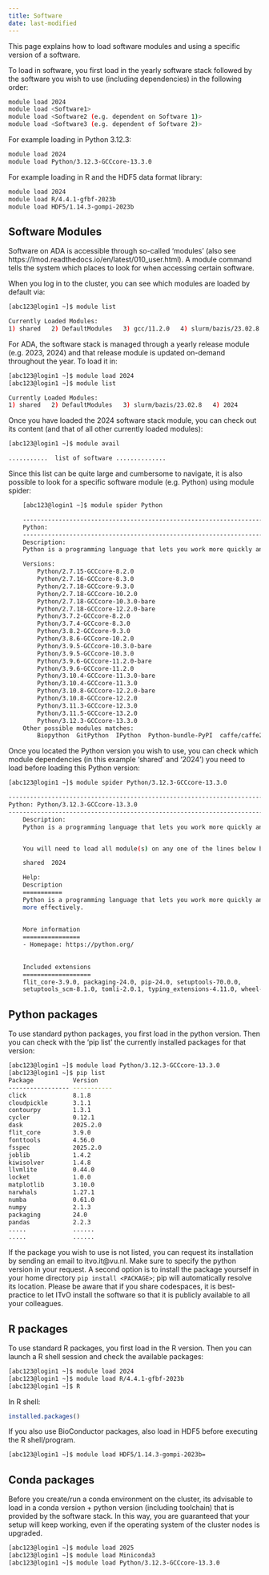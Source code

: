 ```yaml
---
title: Software
date: last-modified
---
```


This page explains how to load software modules and using a specific version of a software.

To load in software, you first load in the yearly software stack followed by the software you wish to use (including dependencies) in the following order:

```sh
module load 2024
module load <Software1>
module load <Software2 (e.g. dependent on Software 1)>
module load <Software3 (e.g. dependent of Software 2)>
```

For example loading in Python 3.12.3:
```sh
module load 2024
module load Python/3.12.3-GCCcore-13.3.0
```

For example loading in R and the HDF5 data format library:
```sh
module load 2024
module load R/4.4.1-gfbf-2023b
module load HDF5/1.14.3-gompi-2023b
```

## Software Modules

Software on ADA is accessible through so-called 'modules' (also see https://lmod.readthedocs.io/en/latest/010_user.html). A module command tells the system which places to look for when accessing certain software. 

When you log in to the cluster, you can see which modules are loaded by default via:
```sh
[abc123@login1 ~]$ module list

Currently Loaded Modules:
1) shared   2) DefaultModules   3) gcc/11.2.0   4) slurm/bazis/23.02.8
```

For ADA, the software stack is managed through a yearly release module (e.g. 2023, 2024) and that release module is updated on-demand throughout the year. To load it in:
```sh
[abc123@login1 ~]$ module load 2024
[abc123@login1 ~]$ module list

Currently Loaded Modules:
1) shared   2) DefaultModules   3) slurm/bazis/23.02.8   4) 2024
```

Once you have loaded the 2024 software stack module, you can check out its content (and that of all other currently loaded modules):
```sh
[abc123@login1 ~]$ module avail

...........  list of software ..............
```

Since this list can be quite large and cumbersome to navigate, it is also possible to look for a specific software module (e.g. Python) using module spider:
```sh
    [abc123@login1 ~]$ module spider Python

    -----------------------------------------------------------------------------------------------------------------------
    Python:
    -----------------------------------------------------------------------------------------------------------------------
    Description:
    Python is a programming language that lets you work more quickly and integrate your systems more effectively.

    Versions:
        Python/2.7.15-GCCcore-8.2.0
        Python/2.7.16-GCCcore-8.3.0
        Python/2.7.18-GCCcore-9.3.0
        Python/2.7.18-GCCcore-10.2.0
        Python/2.7.18-GCCcore-10.3.0-bare
        Python/2.7.18-GCCcore-12.2.0-bare
        Python/3.7.2-GCCcore-8.2.0
        Python/3.7.4-GCCcore-8.3.0
        Python/3.8.2-GCCcore-9.3.0
        Python/3.8.6-GCCcore-10.2.0
        Python/3.9.5-GCCcore-10.3.0-bare
        Python/3.9.5-GCCcore-10.3.0
        Python/3.9.6-GCCcore-11.2.0-bare
        Python/3.9.6-GCCcore-11.2.0
        Python/3.10.4-GCCcore-11.3.0-bare
        Python/3.10.4-GCCcore-11.3.0
        Python/3.10.8-GCCcore-12.2.0-bare
        Python/3.10.8-GCCcore-12.2.0
        Python/3.11.3-GCCcore-12.3.0
        Python/3.11.5-GCCcore-13.2.0
        Python/3.12.3-GCCcore-13.3.0
    Other possible modules matches:
        Biopython  GitPython  IPython  Python-bundle-PyPI  caffe/caffe2/python2.7/gpu  flatbuffers-python  keras/python2.7  ...
```

Once you located the Python version you wish to use, you can check which module dependencies (in this example 'shared' and '2024') you need to load before loading this Python version:
```sh
[abc123@login1 ~]$ module spider Python/3.12.3-GCCcore-13.3.0

-----------------------------------------------------------------------------------------------------------------------
Python: Python/3.12.3-GCCcore-13.3.0
-----------------------------------------------------------------------------------------------------------------------
    Description:
    Python is a programming language that lets you work more quickly and integrate your systems more effectively.


    You will need to load all module(s) on any one of the lines below before the "Python/3.12.3-GCCcore-13.3.0" module is available to load.

    shared  2024

    Help:
    Description
    ===========
    Python is a programming language that lets you work more quickly and integrate your systems
    more effectively.
    
    
    More information
    ================
    - Homepage: https://python.org/
    
    
    Included extensions
    ===================
    flit_core-3.9.0, packaging-24.0, pip-24.0, setuptools-70.0.0,
    setuptools_scm-8.1.0, tomli-2.0.1, typing_extensions-4.11.0, wheel-0.43.0
```

## Python packages

To use standard python packages, you first load in the python version. Then you can check with the 'pip list' the currently installed packages for that version:
```sh
[abc123@login1 ~]$ module load Python/3.12.3-GCCcore-13.3.0
[abc123@login1 ~]$ pip list
Package           Version
----------------- -----------
click             8.1.8
cloudpickle       3.1.1
contourpy         1.3.1
cycler            0.12.1
dask              2025.2.0
flit_core         3.9.0
fonttools         4.56.0
fsspec            2025.2.0
joblib            1.4.2
kiwisolver        1.4.8
llvmlite          0.44.0
locket            1.0.0
matplotlib        3.10.0
narwhals          1.27.1
numba             0.61.0
numpy             2.1.3
packaging         24.0
pandas            2.2.3
.....             ......
.....             ......
```

If the package you wish to use is not listed, you can request its installation by sending an email to itvo.it@vu.nl. Make sure to specify the python version in your request. 
A second option is to install the package yourself in your home directory `pip install <PACKAGE>`; pip will automatically resolve its location. Please be aware that if you share codespaces, it is best-practice to let ITvO install the software so that it is publicly available to all your colleagues. 

## R packages

To use standard R packages, you first load in the R version. Then you can launch a R shell session and check the available packages:
```sh
[abc123@login1 ~]$ module load 2024
[abc123@login1 ~]$ module load R/4.4.1-gfbf-2023b
[abc123@login1 ~]$ R
```

In R shell:
```R
installed.packages()
```

If you also use BioConductor packages, also load in HDF5 before executing the R shell/program.
```sh
[abc123@login1 ~]$ module load HDF5/1.14.3-gompi-2023b=
```

## Conda packages

Before you create/run a conda environment on the cluster, its advisable to load in a conda version + python version (including toolchain) that is provided by the software stack. In this way, you are guaranteed that your setup will keep working, even if the operating system of the cluster nodes is upgraded. 

```sh
[abc123@login1 ~]$ module load 2025
[abc123@login1 ~]$ module load Miniconda3
[abc123@login1 ~]$ module load Python/3.12.3-GCCcore-13.3.0
```